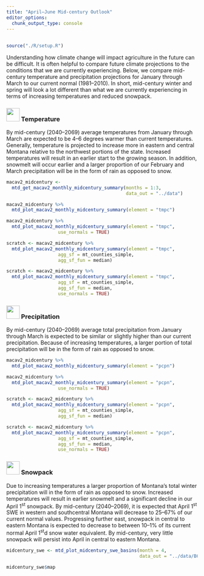 ```yaml
---
title: "April–June Mid-century Outlook"
editor_options: 
  chunk_output_type: console
---
```


## {- .tabset .tabset-fade .tabset-pills}

```r
source("./R/setup.R")
```

Understanding how climate change will impact agriculture in the future can be difficult. It is often helpful to compare future climate projections to the conditions that we are currently experiencing. Below, we compare mid-century temperature and precipitation projections for January through March to our current normal (1981--2010). In short, mid-century winter and spring will look a lot different than what we are currently experiencing in terms of increasing temperatures and reduced snowpack.

### <img src="icons/temperature.svg" width="35px"/> Temperature {-}

By mid-century (2040--2069) average temperatures from January through March are expected to be 4--6 degrees warmer than current temperatures. Generally, temperature is projected to increase more in eastern and central Montana relative to the northwest portions of the state. Increased temperatures will result in an earlier start to the growing season. In addition, snowmelt will occur earlier and a larger proportion of our February and March precipitation will be in the form of rain as opposed to snow.

```r

macav2_midcentury <- 
  mtd_get_macav2_monthly_midcentury_summary(months = 1:3,
                                            data_out = "../data")

```


```r
macav2_midcentury %>%
  mtd_plot_macav2_monthly_midcentury_summary(element = "tmpc")
```


```r
macav2_midcentury %>%
  mtd_plot_macav2_monthly_midcentury_summary(element = "tmpc",
                   use_normals = TRUE)
```


```r
scratch <- macav2_midcentury %>%
  mtd_plot_macav2_monthly_midcentury_summary(element = "tmpc",
                   agg_sf = mt_counties_simple,
                   agg_sf_fun = median)
```


```r
scratch <- macav2_midcentury %>%
  mtd_plot_macav2_monthly_midcentury_summary(element = "tmpc",
                   agg_sf = mt_counties_simple,
                   agg_sf_fun = median,
                   use_normals = TRUE)
```

### <img src="icons/precipitation.svg" width="35px"/> Precipitation {-}
By mid-century (2040--2069) average total precipitation from January through March is expected to be similar or slightly higher than our current precipitation. Because of increasing temperatures, a larger portion of total precipitation will be in the form of rain as opposed to snow.

```r
macav2_midcentury %>%
  mtd_plot_macav2_monthly_midcentury_summary(element = "pcpn")
```


```r
macav2_midcentury %>%
  mtd_plot_macav2_monthly_midcentury_summary(element = "pcpn",
                   use_normals = TRUE)
```


```r
scratch <- macav2_midcentury %>%
  mtd_plot_macav2_monthly_midcentury_summary(element = "pcpn",
                   agg_sf = mt_counties_simple,
                   agg_sf_fun = median)
```


```r
scratch <- macav2_midcentury %>%
  mtd_plot_macav2_monthly_midcentury_summary(element = "pcpn",
                   agg_sf = mt_counties_simple,
                   agg_sf_fun = median,
                   use_normals = TRUE)
```

### <img src="icons/swe.svg" width="35px"/> Snowpack {-}
Due to increasing temperatures a larger proportion of Montana’s total winter precipitation will in the form of rain as opposed to snow. Increased temperatures will result in earlier snowmelt and a significant decline in our April 1<sup>st</sup> snowpack. By mid-century (2040--2069), it is expected that April 1<sup>st</sup> SWE in western and southcentral Montana will decrease to 25–67% of our current normal values. Progressing further east, snowpack in central to eastern Montana is expected to decrease to between 10–1% of its current normal April 1<sup>st</sup>d snow water equivalent. By mid-century, very little snowpack will persist into April in central to eastern Montana.

```r

midcentury_swe <- mtd_plot_midcentury_swe_basins(month = 4,
                                                 data_out = "../data/BCSD_mon_VIC")

midcentury_swe$map
```
